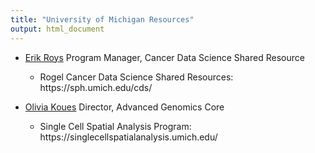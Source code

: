 ```yaml
---
title: "University of Michigan Resources"
output: html_document
---
```


 - [Erik Roys](https://sph.umich.edu/cds/team.html) Program Manager, Cancer Data Science Shared Resource
 
    - Rogel Cancer Data Science Shared Resources: https://sph.umich.edu/cds/
 
 
 - [Olivia Koues](https://www.linkedin.com/in/olivia-i-koues-ba5b65b6/) Director, Advanced Genomics Core
    - Single Cell Spatial Analysis Program: https://singlecellspatialanalysis.umich.edu/
